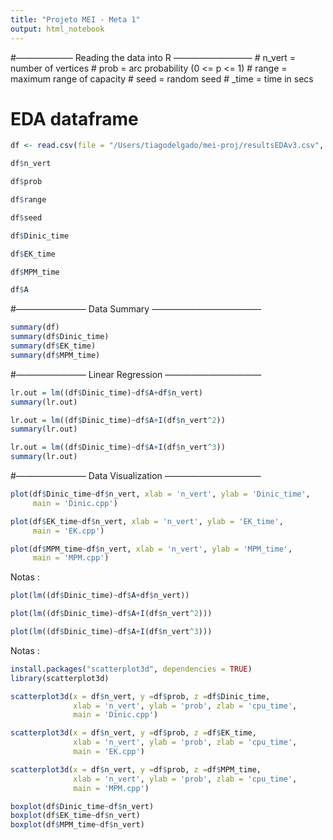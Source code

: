 ```yaml
---
title: "Projeto MEI - Meta 1"
output: html_notebook
---
```


#-------------------- Reading the data into R ---------------------------
#   n_vert = number of vertices
#   prob = arc probability (0 <= p <= 1)
#   range = maximum range of capacity
#   seed = random seed
#   _time = time in secs

# EDA dataframe

```r
df <- read.csv(file = "/Users/tiagodelgado/mei-proj/resultsEDAv3.csv", header=TRUE)

df$n_vert

df$prob

df$range

df$seed

df$Dinic_time

df$EK_time

df$MPM_time

df$A
```

#------------------------ Data Summary --------------------------------------
```r
summary(df)
summary(df$Dinic_time)
summary(df$EK_time)
summary(df$MPM_time)
```

#------------------------ Linear Regression ---------------------------------
```r
lr.out = lm((df$Dinic_time)~df$A+df$n_vert) 
summary(lr.out)

lr.out = lm((df$Dinic_time)~df$A+I(df$n_vert^2))  
summary(lr.out)

lr.out = lm((df$Dinic_time)~df$A+I(df$n_vert^3)) 
summary(lr.out)
```
#------------------------ Data Visualization ---------------------------------

```r

plot(df$Dinic_time~df$n_vert, xlab = 'n_vert', ylab = 'Dinic_time',
     main = 'Dinic.cpp')

plot(df$EK_time~df$n_vert, xlab = 'n_vert', ylab = 'EK_time',
     main = 'EK.cpp')

plot(df$MPM_time~df$n_vert, xlab = 'n_vert', ylab = 'MPM_time',
     main = 'MPM.cpp')
```
Notas :


```r
plot(lm((df$Dinic_time)~df$A+df$n_vert)) 

plot(lm((df$Dinic_time)~df$A+I(df$n_vert^2)))

plot(lm((df$Dinic_time)~df$A+I(df$n_vert^3)))
```

Notas :

```r
install.packages("scatterplot3d", dependencies = TRUE)
library(scatterplot3d)
```

```r
scatterplot3d(x = df$n_vert, y =df$prob, z =df$Dinic_time,
              xlab = 'n_vert', ylab = 'prob', zlab = 'cpu_time',
              main = 'Dinic.cpp')

scatterplot3d(x = df$n_vert, y =df$prob, z =df$EK_time,
              xlab = 'n_vert', ylab = 'prob', zlab = 'cpu_time',
              main = 'EK.cpp')

scatterplot3d(x = df$n_vert, y =df$prob, z =df$MPM_time,
              xlab = 'n_vert', ylab = 'prob', zlab = 'cpu_time',
              main = 'MPM.cpp')
```


```r
boxplot(df$Dinic_time~df$n_vert) 
boxplot(df$EK_time~df$n_vert) 
boxplot(df$MPM_time~df$n_vert) 
```



